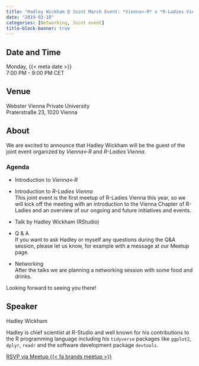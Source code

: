 ```yaml
---
title: "Hadley Wickham @ Joint March Event: *Vienna<-R* x *R-Ladies Vienna* "
date: "2019-03-18"
categories: [Networking, Joint event]
title-block-banner: true
---
```


## Date and Time

Monday, {{< meta date >}}  
7:00 PM - 9:00 PM CET

## Venue

Webster Vienna Private University  
Praterstraße 23, 1020 Vienna

## About

We are excited to announce that Hadley Wickham will be the guest of the joint event organized by *Vienna\<-R* and *R-Ladies Vienna*.

### Agenda

- Introduction to *Vienna\<-R*

- Introduction to *R-Ladies Vienna*  
    This joint event is the first meetup of R-Ladies Vienna this year, so we will kick off the meeting with an introduction to the Vienna Chapter of R-Ladies and an overview of our ongoing and future initiatives and events.

- Talk by Hadley Wickham (RStudio)

- Q & A  
    If you want to ask Hadley or myself any questions during the Q&A session, please let us know, for example with a message at our Meetup page.

- Networking  
    After the talks we are planning a networking session with some food and drinks.

Looking forward to seeing you there!

## Speaker

Hadley Wickham

Hadley is chief scientist at R-Studio and well known for his contributions to the R programming language including his `tidyverse` packages like `ggplot2`, `dplyr`, `readr` and the software development package `devtools`.

[RSVP via Meetup {{< fa brands meetup >}}](https://www.meetup.com/rladies-vienna/events/259261865){.btn .btn-outline-primary .rsvp}
